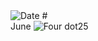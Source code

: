 
<Image src="/title-imprint.png" height={50} width={50} alt="Date" className="title-imprint"/>
# <div id="date">June <Image className="four-dot" src="/four-dot.png" height={15} width={15} alt="Four dot" />25</div>
